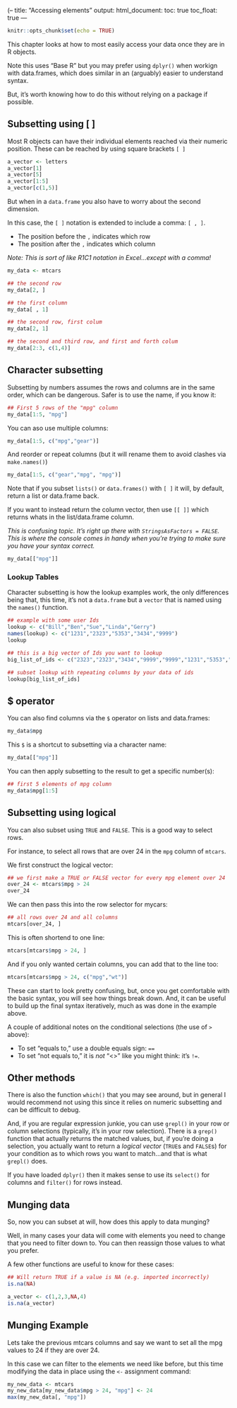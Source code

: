  (--
title: "Accessing elements"
output: 
  html_document:
    toc: true
    toc_float: true
---

```r
knitr::opts_chunk$set(echo = TRUE)
```

This chapter looks at how to most easily access your data once they are in R objects.  

Note this uses "Base R" but you may prefer using `dplyr()` when workign with data.frames, which does similar in an (arguably) easier to understand syntax.  

But, it's worth knowing how to do this without relying on a package if possible.

## Subsetting using [ ]

Most R objects can have their individual elements reached via their numeric position.  These can be reached by using square brackets `[ ]`

```r
a_vector <- letters
a_vector[1]
a_vector[5]
a_vector[1:5]
a_vector[c(1,5)]
```

But when in a `data.frame` you also have to worry about the second dimension.

In this case, the `[ ]` notation is extended to include a comma: `[ , ]`.

* The position before the `,` indicates which row
* The position after the `,` indicates which column

_Note: This is sort of like R1C1 notation in Excel...except with a comma!_

```r
my_data <- mtcars

## the second row
my_data[2, ]

## the first column
my_data[ , 1]

## the second row, first colum
my_data[2, 1]

## the second and third row, and first and forth colum
my_data[2:3, c(1,4)]

```

## Character subsetting

Subsetting by numbers assumes the rows and columns are in the same order, which can be dangerous.  Safer is to use the name, if you know it:

```r
## First 5 rows of the "mpg" column
my_data[1:5, "mpg"]
```

You can aso use multiple columns:

```r
my_data[1:5, c("mpg","gear")]
```

And reorder or repeat columns (but it will rename them to avoid clashes via `make.names()`)

```r
my_data[1:5, c("gear","mpg", "mpg")]
```

Note that if you subset `lists()` or `data.frames()` with `[ ]` it will, by default, return a list or data.frame back.  

If you want to instead return the column vector, then use `[[ ]]` which returns whats in the list/data.frame column.

_This is confusing topic. It's right up there with `StringsAsFactors = FALSE`. This is where the console comes in handy when you're trying to make sure you have your syntax correct._

```r
my_data[["mpg"]]
```

### Lookup Tables

Character subsetting is how the lookup examples work, the only differences being that, this time, it's not a `data.frame` but a `vector` that is named using the `names()` function.

```r
## example with some user Ids
lookup <- c("Bill","Ben","Sue","Linda","Gerry")
names(lookup) <- c("1231","2323","5353","3434","9999")
lookup

## this is a big vector of Ids you want to lookup
big_list_of_ids <- c("2323","2323","3434","9999","9999","1231","5353","9999","2323","1231","9999")

## subset lookup with repeating columns by your data of ids
lookup[big_list_of_ids]
```

## $ operator

You can also find columns via the `$` operator on lists and data.frames:

```r
my_data$mpg
```

This `$` is a shortcut to subsetting via a character name:

```r
my_data[["mpg"]]
```

You can then apply subsetting to the result to get a specific number(s):

```r
## first 5 elements of mpg column
my_data$mpg[1:5]
```

## Subsetting using logical

You can also subset using `TRUE` and `FALSE`.  This is a good way to select rows.

For instance, to select all rows that are over 24 in the `mpg` column of `mtcars`.

We first construct the logical vector:

```r
## we first make a TRUE or FALSE vector for every mpg element over 24
over_24 <- mtcars$mpg > 24
over_24
```

We can then pass this into the row selector for mycars:

```r
## all rows over 24 and all columns
mtcars[over_24, ]
```

This is often shortend to one line:

```r
mtcars[mtcars$mpg > 24, ]
```

And if you only wanted certain columns, you can add that to the line too:

```r
mtcars[mtcars$mpg > 24, c("mpg","wt")]
```

These can start to look pretty confusing, but, once you get comfortable with the basic syntax, you will see how things break down. And, it can be useful to build up the final syntax iteratively, much as was done in the example above.

A couple of additional notes on the conditional selections (the use of `>` above):

* To set "equals to," use a double equals sign: `==`
* To set "not equals to," it is _not_ "<>" like you might think: it's `!=`.

## Other methods

There is also the function `which()` that you may see around, but in general I would recommend not using this since it relies on numeric subsetting and can be difficult to debug.

And, if you are regular expression junkie, you can use `grepl()` in your row or column selections (typically, it's in your row selection). There is a `grep()` function that actually returns the matched values, but, if you're doing a selection, you actually want to return a _logical vector_ (`TRUE`s and `FALSE`s) for your condition as to which rows you want to match...and that is what `grepl()` does.

If you have loaded `dplyr()` then it makes sense to use its `select()` for columns and `filter()` for rows instead.

## Munging data

So, now you can subset at will, how does this apply to data munging?

Well, in many cases your data will come with elements you need to change that you need to filter down to.  You can then reassign those values to what you prefer.

A few other functions are useful to know for these cases:

```r
## Will return TRUE if a value is NA (e.g. imported incorrectly)
is.na(NA)

a_vector <- c(1,2,3,NA,4)
is.na(a_vector)
```

## Munging Example

Lets take the previous mtcars columns and say we want to set all the mpg values to 24 if they are over 24.

In this case we can filter to the elements we need like before, but this time modifying the data in place using the `<-` assignment command:

```r
my_new_data <- mtcars
my_new_data[my_new_data$mpg > 24, "mpg"] <- 24
max(my_new_data[, "mpg"])
```

